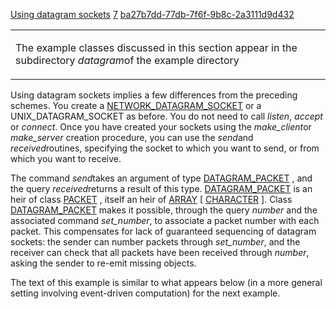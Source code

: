 [[Property:title|Using datagram sockets]]
[[Property:weight|7]]
[[Property:uuid|ba27b7dd-77db-7f6f-9b8c-2a3111d9d432]]
{| border="1" 
|- 
| The example classes discussed in this section appear in the subdirectory ''datagram ''of the example directory 
|}

Using datagram sockets implies a few differences from the preceding schemes. You create a [[ref:libraries/net/reference/network_datagram_socket_chart|NETWORK_DATAGRAM_SOCKET]]  or a <eiffel>UNIX_DATAGRAM_SOCKET</eiffel> as before. You do not need to call ''listen'', ''accept'' or ''connect''. Once you have created your sockets using the ''make_client ''or ''make_server'' creation procedure, you can use the ''send ''and ''received ''routines, specifying the socket to which you want to send, or from which you want to receive. 

The command ''send ''takes an argument of type [[ref:libraries/net/reference/datagram_packet_chart|DATAGRAM_PACKET]] , and the query ''received ''returns a result of this type. [[ref:libraries/net/reference/datagram_packet_chart|DATAGRAM_PACKET]]  is an heir of class [[ref:libraries/net/reference/packet_chart|PACKET]] , itself an heir of [[ref:libraries/base/reference/array_chart|ARRAY]]  [ [[ref:libraries/base/reference/character_8_chart|CHARACTER]] ]. Class [[ref:libraries/net/reference/datagram_packet_chart|DATAGRAM_PACKET]]  makes it possible, through the query ''number'' and the associated command ''set_number'', to associate a packet number with each packet. This compensates for lack of guaranteed sequencing of datagram sockets: the sender can number packets through ''set_number'', and the receiver can check that all packets have been received through ''number'', asking the sender to re-emit missing objects. 

The text of this example is similar to what appears below (in a more general setting involving event-driven computation) for the next example.




